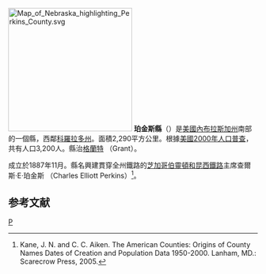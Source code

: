 {{noteTA
|T=zh-hans:珀金斯县 (内布拉斯加州);zh-hk:珀金斯縣 (內布拉斯加州);zh-tw:珀金斯郡 (內布拉斯加州);
}}
[[File:Map_of_Nebraska_highlighting_Perkins_County.svg|250px]]
'''珀金斯縣'''（{{lang-en|Perkins County}}）是[[美國|美國]][[內布拉斯加州|內布拉斯加州]]南部的一個縣，西鄰[[科羅拉多州|科羅拉多州]]。面積2,290平方公里。根據[[美國2000年人口普查|美國2000年人口普查]]，共有人口3,200人。縣治[[格蘭特_(內布拉斯加州)|格蘭特]] （Grant）。

成立於1887年11月。縣名興建貫穿全州鐵路的[[芝加哥伯靈頓和昆西鐵路|芝加哥伯靈頓和昆西鐵路]]主席查爾斯·E·珀金斯 （Charles Elliott Perkins）<ref>Kane, J. N. and C. C. Aiken. The American Counties: Origins of County Names Dates of Creation and Population Data 1950-2000. Lanham, MD.: Scarecrow Press, 2005.</ref>。

==参考文献==
<div class="references-small">
<references />
</div>

{{內布拉斯加州}}

[[Category:内布拉斯加州行政区划|P]]